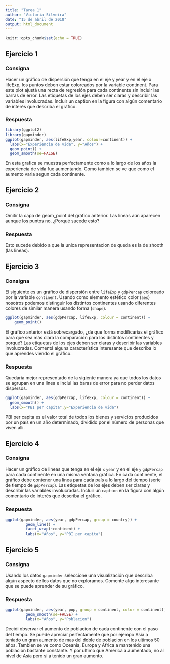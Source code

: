 ```yaml
---
title: "Tarea 1"
author: "Victoria Silveira"
date: "15 de abril de 2018"
output: html_document
---
```


```r
knitr::opts_chunk$set(echo = TRUE)
```

## Ejercicio 1


### Consigna

Hacer un gráfico de dispersión que tenga en el eje y year y en el eje x lifeExp, los puntos deben estar
coloreados por la variable continent. Para este plot ajustá una recta de regresión para cada continente sin
incluir las barras de error. Las etiquetas de los ejes deben ser claras y describir las variables involucradas.
Incluir un caption en la figura con algún comentario de interés que describa el gráfico.

### Respuesta

```r
library(ggplot2)
library(gapminder)
ggplot(gapminder, aes(lifeExp,year, colour=continent)) + 
  labs(x="Experiencia de vida", y="Años") + 
  geom_point() + 
  geom_smooth(se=FALSE)
```
En esta grafica se muestra perfectamente como a lo largo de los años la experiencia de vida fue aumentando. Como tambien se ve que como el aumento varia segun cada continente.

\fbox{\begin{minipage}{48em}
deberiías usar el meétodo lm porque quiero el ajuste con una recta de regresión, geom_smooth(method = lm, se = FALSE).
Faltan todos los tildes, usar corrector ortográfico.
\end{minipage}}


## Ejercicio 2


### Consigna

Omitir la capa de geom_point del gráfico anterior. Las lineas aún aparecen aunque los puntos no. ¿Porqué
sucede esto?

### Respuesta

Esto sucede debido a que la unica representacion de queda es la de shooth (las lineas).

\fbox{\begin{minipage}{48em}
Faltó incluir el gráfico, respuesta muy incompleta ver solución
\end{minipage}}

## Ejercicio 3


### Consigna

El siguiente es un gráfico de dispersión entre `lifeExp` y `gdpPercap`  coloreado por la variable `continent`. Usando como elemento estético color (`aes`) nosotros podemos distinguir los distintos continentes usando diferentes colores de similar manera usando forma (`shape`).

```r
ggplot(gapminder, aes(gdpPercap, lifeExp, colour = continent)) +
    geom_point() 
```

El gráfico anterior está sobrecargado, ¿de que forma modificarías el gráfico para que sea más clara la comparación para los distintos continentes y porqué?
Las etiquetas de los ejes deben ser claras y describir las variables involucradas. Comentá alguna característica interesante que describa lo que aprendes viendo el gráfico.


### Respuesta

Quedaria mejor representado de la sigiente manera ya que todos los datos se agrupan en una linea e inclui las baras de error para no perder datos dispersos.

```r
ggplot(gapminder, aes(gdpPercap, lifeExp, colour = continent)) + 
  geom_smooth() +
  labs(x="PBI per capita",y="Experiencia de vida")
```

PBI per capita es el valor total de todos los bienes y servicios producidos por un país en un año determinado, dividido por el número de personas que viven allí.

\fbox{\begin{minipage}{48em}
Incompleto, faltó incluir el título de la figura, lo podeés hacer en el chunck con `fig.cap="Gráfico....." ` Ver solución
\end{minipage}}

## Ejercicio 4


### Consigna

Hacer un gráfico de lineas que tenga en el eje `x` `year` y en el eje `y`  `gdpPercap` para cada continente en una misma ventana gráfica. En cada continente, el gráfico debe contener una linea para cada país a lo largo del tiempo (serie de tiempo de `gdpPercap`). Las etiquetas de los ejes deben ser claras y describir las variables involucradas. Incluir un `caption` en la figura con algún comentario de interés que describa el gráfico.

### Respuesta

```r
ggplot(gapminder, aes(year, gdpPercap, group = country)) +
         geom_line() +
         facet_wrap(~continent) +
         labs(x="Años", y="PBI per capita")
```

\fbox{\begin{minipage}{48em}
Incompleto, faltoó incluir el título de la figura e incluir alguún comentario interesante de la misma `. Ver solución
\end{minipage}}

## Ejercicio 5 


### Consigna

Usando los datos `gapminder` seleccione una visualización que describa algún aspecto de los datos que no exploramos. Comente algo interesante que se puede aprender de su gráfico.

### Respuesta

```r
ggplot(gapminder, aes(year, pop, group = continent, color = continent)) + 
         geom_smooth(se=FALSE) +
         labs(x="Años", y="Poblacion")
```

Decidi observar el aumento de poblacion de cada continente con el paso del tiempo. Se puede apreciar perfectamente que por ejempo Asia a teniado un gran aumento de mas del doble de poblacion en los ultimos 50 años. Tambien se ve como Oceania, Europa y Africa a mantenido una poblacion bastante constante. Y por ultimo que America a aumentado, no al nivel de Asia pero si a tenido un gran aumento.


\fbox{\begin{minipage}{48em}
Incluir el título de la figura
\end{minipage}}



\fbox{\begin{minipage}{48em}
Revisar la solución colgada en EVA, hay que revisar la ortografía. Acordate para las proximas entregas incluir en los graáficos el título y un comentario interesante de lo que ves o aprendes con esa visualización. PUNTOS 80/100
\end{minipage}}

